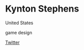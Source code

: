 # Kynton Stephens

<Location>

United States

</Location>

<Skills>

game design

</Skills>

<Personal>

[Twitter](https://twitter.com/KyntonStephens)

</Personal>


